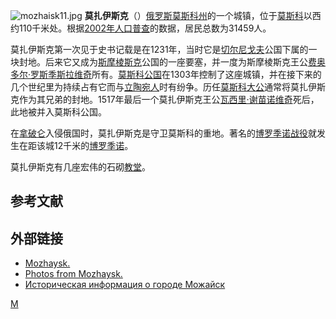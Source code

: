{{Infobox Russian town}}[[File:mozhaisk11.jpg|thumb]]
'''莫扎伊斯克'''（{{lang-ru|Можа́йск}}）[[俄罗斯|俄罗斯]][[莫斯科州|莫斯科州]]的一个城镇，位于[[莫斯科|莫斯科]]以西约110千米处。根据[[2002年俄羅斯人口普查|2002年人口普查]]的数据，居民总数为31459人。

莫扎伊斯克第一次见于史书记载是在1231年，当时它是[[切尔尼戈夫|切尔尼戈夫]]公国下属的一块封地。后来它又成为[[斯摩棱斯克|斯摩棱斯克]]公国的一座要塞，并一度为斯摩棱斯克王公[[费奥多尔·罗斯季斯拉维奇|费奥多尔·罗斯季斯拉维奇]]所有。[[莫斯科公国|莫斯科公国]]在1303年控制了这座城镇，并在接下来的几个世纪里为持续占有它而与[[立陶宛|立陶宛人]]时有纷争。历任[[莫斯科大公|莫斯科大公]]通常将莫扎伊斯克作为其兄弟的封地。1517年最后一个莫扎伊斯克王公[[瓦西里·谢苗诺维奇|瓦西里·谢苗诺维奇]]死后，此地被并入莫斯科公国。

在[[拿破仑一世|拿破仑]]入侵俄国时，莫扎伊斯克是守卫莫斯科的重地。著名的[[博罗季诺战役|博罗季诺战役]]就发生在距该城12千米的[[博罗季诺_(莫斯科州)|博罗季诺]]。

莫扎伊斯克有几座宏伟的石砌[[教堂|教堂]]。

==参考文献==
{{reflist}}

==外部链接==
* [http://www.mozhay.ru/ Mozhaysk.]
* [https://web.archive.org/web/20081026210220/http://photo.mozhay.ru/ Photos from Mozhaysk.]
* [http://www.surnameindex.info/info/moskva/mozhaisk/mozhaisk/index.html Историческая информация о городе Можайск] {{ref-ru}}

{{Cities and towns in Moscow Oblast}}

{{Authority control}}
[[Category:莫斯科州城市|М]]